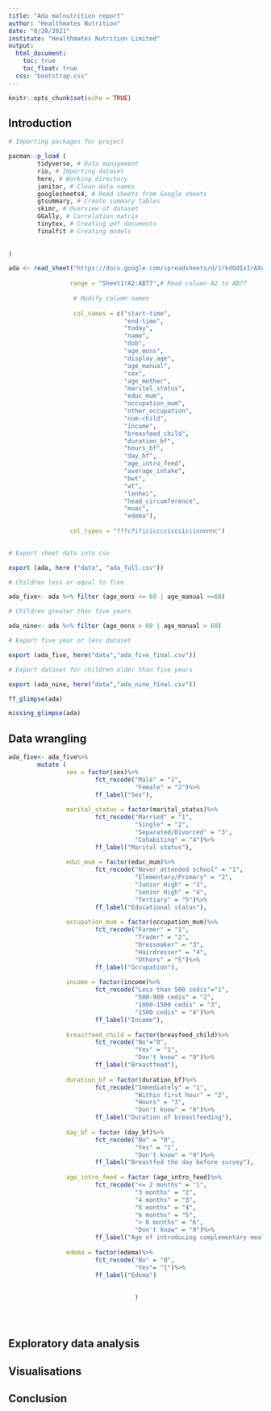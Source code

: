 ```yaml
---
title: "Ada malnutrition report"
author: "Healthmates Nutrition"
date: "8/28/2021"
institute: "Healthmates Nutrition Limited"
output:
  html_document:
    toc: true
    toc_float: true
  css: "bootstrap.css"
---
```


```r
knitr::opts_chunk$set(echo = TRUE)
```

## Introduction

```r
# Importing packages for project

pacman::p_load (
        tidyverse, # Data management
        rio, # Importing dataset
        here, # Working directory
        janitor, # Clean data names
        googlesheets4, # Read sheets from Google sheets
        gtsummary, # Create summary tables
        skimr, # Overview of dataset
        GGally, # Correlation matrix
        tinytex, # Creating pdf documents
        finalfit # Creating models
        
        
)
```


```r
ada <- read_sheet("https://docs.google.com/spreadsheets/d/1rkdOdIxIrAXuedT_4bbHxyxWgoa6l4yUxbBuwX6FxNE/edit?usp=sharing",
                 
                 range = "Sheet1!A2:AB77",# Read column A2 to AB77
                  
                  # Modify column names
                 
                  col_names = c("start-time",
                                "end-time",
                                "today",
                                "name",
                                "dob",
                                "age_mons",
                                "display_age",
                                "age_manual",
                                "sex",
                                "age_mother",
                                "marital_status",
                                "educ_mum",
                                "occupation_mum",
                                "other_occupation",
                                "num-child",
                                "income",
                                "breasfeed_child",
                                "duration_bf",
                                "hours_bf",
                                "day_bf",
                                "age_intro_feed",
                                "average_intake",
                                "bwt",
                                "wt",
                                "lenhei",
                                "head_circumference",
                                "muac",
                                "edema"),
                 
                 col_types = "???c?i?icicccciccciciinnnnnc")
                  


```




```r
# Export sheet data into csv

export (ada, here ("data", "ada_full.csv"))
```


```r
# Children less or equal to five

ada_five<- ada %>% filter (age_mons <= 60 | age_manual <=60)

```


```r
# Children greater than five years

ada_nine<- ada %>% filter (age_mons > 60 | age_manual > 60)
```


```r
# Export five year or less dataset

export (ada_five, here("data","ada_five_final.csv"))
```


```r
# Export dataset for children older than five years

export (ada_nine, here("data","ada_nine_final.csv"))
```



```r
ff_glimpse(ada)

missing_glimpse(ada)
```


## Data wrangling

```r
ada_five<- ada_five%>%
        mutate (
                sex = factor(sex)%>%
                        fct_recode("Male" = "1",
                                   "Female" = "2")%>%
                        ff_label("Sex"),
                
                marital_status = factor(marital_status)%>%
                        fct_recode("Married" = "1",
                                   "Single" = "2",
                                   "Separated/Divorced" = "3",
                                   "Cohabiting" = "4")%>%
                        ff_label("Marital status"),
                
                educ_mum = factor(educ_mum)%>%
                        fct_recode("Never attended school" = "1",
                                   "Elementary/Primary" = "2",
                                   "Junior High" = "3",
                                   "Senior High" = "4",
                                   "Tertiary" = "5")%>%
                        ff_label("Educational status"),
                
                occupation_mum = factor(occupation_mum)%>%
                        fct_recode("Farmer" = "1",
                                   "Trader" = "2",
                                   "Dressmaker" = "3",
                                   "Hairdresser" = "4",
                                   "Others" = "5")%>%
                        ff_label("Occupation"),
                
                income = factor(income)%>%
                        fct_recode("Less than 500 cedis"="1",
                                   "500-900 cedis" = "2",
                                   "1000-1500 cedis" = "3",
                                   "1500 cedis" = "4")%>%
                        ff_label("Income"),
                
                breastfeed_child = factor(breasfeed_child)%>%
                        fct_recode("No"="0",
                                   "Yes" = "1",
                                   "Don't know" = "9")%>%
                        ff_label("Breastfeed"),
                
                duration_bf = factor(duration_bf)%>%
                        fct_recode("Immediately" = "1",
                                   "Within first hour" = "2",
                                   "Hours" = "3",
                                   "Don't know" = "9")%>%
                        ff_label("Duration of breastfeeding"),
                
                day_bf = factor (day_bf)%>%
                        fct_recode("No" = "0",
                                   "Yes" = "1",
                                   "Don't know" = "9")%>%
                        ff_label("Breastfed the day before survey"),
                
                age_intro_feed = factor (age_intro_feed)%>%
                        fct_recode("<= 2 months" = "1",
                                   "3 months" = "2",
                                   "4 months" = "3",
                                   "5 months" = "4",
                                   "6 months" = "5",
                                   "> 6 months" = "6",
                                   "Don't know" = "9")%>%
                        ff_label("Age of introducing complementary meals"),
                
                edema = factor(edema)%>%
                        fct_recode("No" = "0",
                                   "Yes"= "1")%>%
                        ff_label("Edema")
                        
                
                                   )




```


```r

```


## Exploratory data analysis




## Visualisations



## Conclusion


